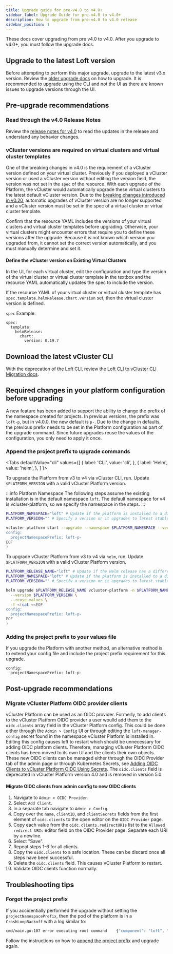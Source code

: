 ```yaml
---
title: Upgrade guide for pre-v4.0 to v4.0+
sidebar_label: Upgrade Guide for pre-v4.0 to v4.0+
description: How to upgrade from pre-v4.0 to v4.0 release
sidebar_position: 1
---
```



These docs cover upgrading from pre v4.0 to v4.0. After you upgrade to v4.0+, you must follow the upgrade docs. 

## Upgrade to the latest Loft version

Before attempting to perform this major upgrade, upgrade to the latest v3.x version. 
Review the [older upgrade docs](https://loft.sh/docs/admin/upgrade-loft) on how to upgrade. It is recommended to upgrade using the CLI and not the UI as there are known issues to upgrade versions through the UI.

## Pre-upgrade recommendations 

### Read through the v4.0 Release Notes

Review the [release notes for v4.0](https://github.com/loft-sh/loft-enterprise/releases/tag/v4.0.0) to read the updates in the release and understand any behavior changes. 

### vCluster versions are required on virtual clusters and virtual cluster templates

One of the breaking changes in v4.0 is the requirement of a vCluster version defined on your virtual cluster. Previously if you deployed a vCluster version or used a vCluster version without editing the version field, the version was not set in the `spec` of the resource. With each upgrade of the Platform,
the vCluster would automatically upgrade these virtual clusters to the latest default vCluster version. Due to the [breaking changes introduced in v0.20](https://roadmap.vcluster.com/changelog/vcluster-v020-ga), 
automatic upgrades of vCluster version are no longer supported and a vCluster version must be set in the spec of a virtual cluster or virtual cluster template. 

Confirm that the resource YAML includes the versions of your virtual clusters and virtual cluster templates before upgrading.
Otherwise, your virtual clusters might encounter errors that require you to define these versions after the upgrade. 
Because it is not known which version you upgraded from, it cannot set the correct version automatically, and you must manually determine and set it.

#### Define the vCluster version on Existing Virtual Clusters

In the UI, for each virtual cluster, edit the configuration and type the version of the virtual cluster or virtual cluster template in the textbox and the resource YAML automatically updates the spec to include the version.

If the resource YAML of your virtual cluster or virtual cluster template has `spec.template.helmRelease.chart.version` set, then the virtual cluster version is defined.

`spec` Example:

```
spec:
  template:
    helmRelease:
      chart:
        version: 0.19.7
```

## Download the latest vCluster CLI

With the deprecation of the Loft CLI, review the [Loft CLI to vCluster CLI Migration docs](https://vcluster.com/docs/vcluster/reference/migrations/loft-cli-vcluster-cli-migration).

## Required changes in your platform configuration before upgrading

A new feature has been added to support the ability to change the prefix of the namespace created for projects. In previous versions, the 
prefix was `loft-p`, but in v4.0.0, the new default is `p-`. Due to the change in defaults, the previous prefix needs to be set in the Platform configuration as 
part of the upgrade command. Since future upgrades reuse the values of the configuration, you only need to apply it once.

### Append the project prefix to upgrade commands

<Tabs
  defaultValue="cli"
  values={[
    { label: 'CLI', value: 'cli', },
    { label: 'Helm', value: 'helm', },
  ]
}>
<TabItem value="cli">

To upgrade the Platform from v3 to v4 via vCluster CLI, run. Update `$PLATFORM_VERSION` with a valid vCluster Platform version.

:::info Platform Namespace
The following steps assume the existing installation is in the default namespace `loft`. The default namespace for v4 is vcluster-platform, so we specify the namespace in the steps.
:::

```bash
PLATFORM_NAMESPACE="loft" # Update if the platform is installed to a different namespace
PLATFORM_VERSION="" # Specify a version or it upgrades to latest stable version

vcluster platform start --upgrade --namespace $PLATFORM_NAMESPACE --version=$PLATFORM_VERSION --values=<(cat <<EOF
config:
  projectNamespacePrefix: loft-p-
EOF
)
```

</TabItem>
<TabItem value="helm">

To upgrade vCluster Platform from v3 to v4 via `helm`, run. Update `$PLATFORM_VERSION` with a valid vCluster Platform version.

```bash
PLATFORM_RELEASE_NAME="loft" # Update if the Helm release has a different name
PLATFORM_NAMESPACE="loft" # Update if the platform is installed to a different namespace
PLATFORM_VERSION="" # Specify a version or it upgrades to latest stable version

helm upgrade $PLATFORM_RELEASE_NAME vcluster-platform -n $PLATFORM_NAMESPACE --repository-config '' --repo https://charts.loft.sh \
  --version $PLATFORM_VERSION \
  --reuse-values \
  -f <(cat <<EOF
config:
  projectNamespacePrefix: loft-p-
EOF
)
```

</TabItem>
</Tabs>

### Adding the project prefix to your values file

If you upgrade the Platform with another method, an alternative method is to extend your config file and include the project prefix requirement for this upgrade.

```
config:
  projectNamespacePrefix: loft-p-
```

## Post-upgrade recommendations

### Migrate vCluster Platform OIDC provider clients

vCluster Platform can be used as an OIDC provider. Formerly, to add clients to the vCluster Platform OIDC provider a user woulld add them to the `oidc.clients` array field
in the vCluster Platform config. This could be done either through the `Admin > Config` UI or through editing the `loft-manager-config` secret found in the namespace vCluster Platform
is installed in. Editing this config causes loft to restart which should be unnecessary for adding OIDC platform clients. Therefore, managing vCluster Platform OIDC clients has
been moved to its own UI and the clients their own objects. These new OIDC clients can be managed either through the OIDC Provider tab of the admin page or through Kubernetes Secrets,
see [Adding OIDC Clients to vCluster Platform OIDC Using Secrets](/platform/how-to/oidc-provider#adding-oidc-clients-to-vcluster-platform-oidc-using-secrets). The `oidc.clients` field
is deprecated in vCluster Platform version 4.0 and is removed in version 5.0.

#### Migrate OIDC clients from admin config to new OIDC clients

1. Navigate to `Admin > OIDC Provider`.
2. Select `Add Client`.
3. In a separate tab navigate to `Admin > Config`.
4. Copy over the `name`, `clientID`, and `clientSecrets` fields from the first element of `oidc.clients` to the open editor on the `OIDC Provider` page.
5. Copy each value from the `oidc.clients.redirectURIs` list to the `Allowed redirect URIs` editor field on the OIDC Provider page. Separate each URI by a newline.
6. Select "Save".
7. Repeat steps 1-6 for all clients.
8. Copy the `oidc.clients` to a safe location. These can be discard once all steps have been successful.
9. Delete the `oidc.clients` field. This causes vCluster Platform to restart.
10. Validate OIDC clients function normally.

## Troubleshooting tips 

### Forgot the project prefix

If you accidentially performed the upgrade without setting the `projectNamespacePrefix`, then the pod of the platform is in a `CrashLoopBackoff` with a log similar to:

```bash
cmd/main.go:107 error executing root command    {"component": "loft", "error": "init (4): set default project namespace prefix: seems like you have upgraded the platform from an earlier version that uses 'loft-p-' as a project namespace prefix. This has been changed to be 'p-' in the current version. Please set 'projectNamespacePrefix: loft-p-' in the platform config to get rid of this error"}
```

Follow the instructions on how to [append the project prefix](#append-the-project-prefix-to-upgrade-commands) and upgrade again. 
